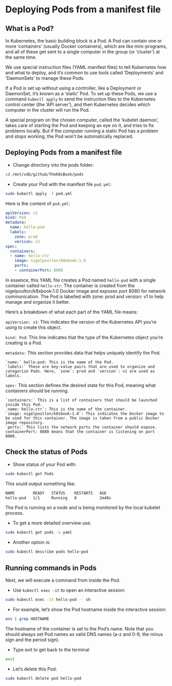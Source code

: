 # Deploying Pods from a manifest file

## What is a Pod?

In Kubernetes, the basic building block is a Pod. A Pod can contain one or more 'containers' (usually Docker containers), which are like mini-programs, and all of these get sent to a single computer in the group (or 'cluster') at the same time.

We use special instruction files (YAML manifest files) to tell Kubernetes how and what to deploy, and it's common to use tools called 'Deployments' and 'DaemonSets' to manage these Pods.

If a Pod is set up without using a controller, like a Deployment or DaemonSet, it's known as a 'static' Pod. To set up these Pods, we use a command `kubectl apply` to send the instruction files to the Kubernetes control center (the 'API server'), and then Kubernetes decides which computer in the cluster will run the Pod.

A special program on the chosen computer, called the 'kubelet daemon', takes care of starting the Pod and keeping an eye on it, and tries to fix problems locally. But if the computer running a static Pod has a problem and stops working, the Pod won't be automatically replaced.

<!--
The atomic unit of deployment in Kubernetes is the Pod. Each Pod has one or more containers and gets deployed to a single node in the cluster as an all-or-nothing atomic operation. 

Pods are defined and deployed declaratively using YAML manifest files and it’s normal to deploy them via higher-level controllers such as Deployments and DaemonSets. 

If a Pod is not deployed via a controller, it’s called a static Pod. You use kubectl apply to post the YAML manifests to the API server and Kubernetes picks a worker node to run the Pod on. 

The kubelet daemon on the assigned worker node is responsible for pulling the strings to get the Pod started and then monitoring it and attempting local fixes. If the node a static Pod is running on fails, the missing Pod doesn’t get replaced.
-->


## Deploying Pods from a manifest file

- Change directory into the pods folder:

```bash
cd /mnt/vdb/github/TheK8sBook/pods
```

- Create your Pod with the manifest file `pod.yml`:

```bash
sudo kubectl apply -f pod.yml
```

Here is the content of `pod.yml`:


```yaml
apiVersion: v1
kind: Pod
metadata:
  name: hello-pod
  labels:
    zone: prod
    version: v1
spec:
  containers:
  - name: hello-ctr
    image: nigelpoulton/k8sbook:1.0
    ports:
    - containerPort: 8080
```

In essence, this YAML file creates a Pod named `hello-pod` with a single container called `hello-ctr`. The container is created from the nigelpoulton/k8sbook:1.0 Docker image and exposes port 8080 for network communication. The Pod is labelled with zone: prod and version: v1 to help manage and organize it better.

Here's a breakdown of what each part of the YAML file means:

`apiVersion: v1`: This indicates the version of the Kubernetes API you're using to create this object.

`kind: Pod`: This line indicates that the type of the Kubernetes object you're creating is a Pod.

`metadata:` This section provides data that helps uniquely identify the Pod.

    `name:` hello-pod: This is the name of the Pod.
    `labels:` These are key-value pairs that are used to organize and categorize Pods. Here, `zone`: prod and `version`: v1 are used as labels.

`spec:` This section defines the desired state for this Pod, meaning what containers should be running.

    `containers:` This is a list of containers that should be launched inside this Pod.
    `name: hello-ctr`: This is the name of the container.
    `image: nigelpoulton/k8sbook:1.0`: This indicates the Docker image to be used for this container. The image is taken from a public Docker image repository.
    `ports:` This lists the network ports the container should expose. containerPort: 8080 means that the container is listening on port 8080.

## Check the status of Pods

- Show status of your Pod with:

```bash
sudo kubectl get Pods
```

This sould output something like:

```bash
NAME        READY   STATUS    RESTARTS   AGE
hello-pod   1/1     Running   0          2m48s
```

The Pod is running on a node and is being monitored by the local kubelet process.

- To get a more detailed overview use:


```bash
sudo kubectl get pods -o yaml
```

- Another option is:


```bash
sudo kubectl describe pods hello-pod
```

## Running commands in Pods 

Next, we will execute a command from inside the Pod.

- Use `kubectl exec -it` to open an interactive session:

```bash
sudo kubectl exec -it hello-pod -- sh
```

- For example, let's show the Pod hostname inside the interactive session:

```bash
env | grep HOSTNAME
```

The hostname of the container is set to the Pod's name. Note that you should always set Pod names as valid DNS names (a-z and 0-9, the minus sign and the period sign).

- Type exit to get back to the terminal

```bash
exit
```

- Let's delete this Pod:

```bash
sudo kubectl delete pod hello-pod
```
